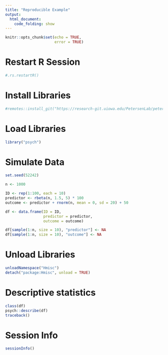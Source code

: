```yaml
---
title: "Reproducible Example"
output: 
  html_document:
    code_folding: show
---
```


```r
knitr::opts_chunk$set(echo = TRUE,
                      error = TRUE)
```

# Restart R Session

```r
#.rs.restartR()
```

# Install Libraries

```r
#remotes::install_git("https://research-git.uiowa.edu/PetersenLab/petersenlab.git")
```

# Load Libraries

```r
library("psych")
```

# Simulate Data

```r
set.seed(52242)

n <- 1000

ID <- rep(1:100, each = 10)
predictor <- rbeta(n, 1.5, 5) * 100
outcome <- predictor + rnorm(n, mean = 0, sd = 20) + 50

df <- data.frame(ID = ID,
                 predictor = predictor,
                 outcome = outcome)

df[sample(1:n, size = 10), "predictor"] <- NA
df[sample(1:n, size = 10), "outcome"] <- NA
```

# Unload Libraries

```r
unloadNamespace("Hmisc")
detach("package:Hmisc", unload = TRUE)
```

# Descriptive statistics

```r
class(df)
psych::describe(df)
traceback()
```

# Session Info

```r
sessionInfo()
```
